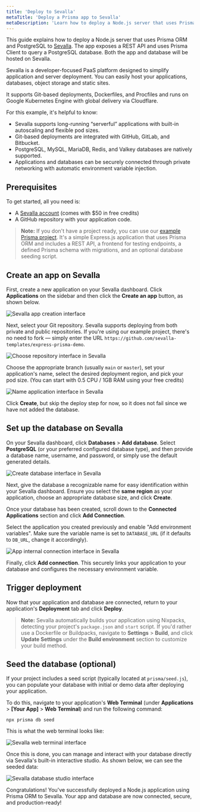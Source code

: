 ```yaml
---
title: 'Deploy to Sevalla'
metaTitle: 'Deploy a Prisma app to Sevalla'
metaDescription: 'Learn how to deploy a Node.js server that uses Prisma ORM to Sevalla.'
---
```


This guide explains how to deploy a Node.js server that uses Prisma ORM and PostgreSQL to [Sevalla](https://sevalla.com). The app exposes a REST API and uses Prisma Client to query a PostgreSQL database. Both the app and database will be hosted on Sevalla.

Sevalla is a developer-focused PaaS platform designed to simplify application and server deployment. You can easily host your applications, databases, object storage and static sites.

It supports Git-based deployments, Dockerfiles, and Procfiles and runs on Google Kubernetes Engine with global delivery via Cloudflare.

For this example, it's helpful to know:

* Sevalla supports long-running “serverful” applications with built-in autoscaling and flexible pod sizes.  
* Git-based deployments are integrated with GitHub, GitLab, and Bitbucket.  
* PostgreSQL, MySQL, MariaDB, Redis, and Valkey databases are natively supported.  
* Applications and databases can be securely connected through private networking with automatic environment variable injection.

## Prerequisites

To get started, all you need is:

* A [Sevalla account](https://sevalla.com) (comes with $50 in free credits)  
* A GitHub repository with your application code.

> **Note:** If you don't have a project ready, you can use our [example Prisma project](https://github.com/sevalla-templates/express-prisma-demo). It's a simple Express.js application that uses Prisma ORM and includes a REST API, a frontend for testing endpoints, a defined Prisma schema with migrations, and an optional database seeding script.

## Create an app on Sevalla

First, create a new application on your Sevalla dashboard. Click **Applications** on the sidebar and then click the **Create an app** button, as shown below.

![Sevalla app creation interface](images/sevalla-app-creation.png)

Next, select your Git repository. Sevalla supports deploying from both private and public repositories. If you're using our example project, there's no need to fork — simply enter the URL `https://github.com/sevalla-templates/express-prisma-demo`.

![Choose repository interface in Sevalla](images/sevalla-choose-repository.png)

Choose the appropriate branch (usually `main` or `master`), set your application's name, select the desired deployment region, and pick your pod size. (You can start with 0.5 CPU / 1GB RAM using your free credits)

![Name application interface in Sevalla](images/sevalla-name-application.png)

Click **Create**, but skip the deploy step for now, so it does not fail since we have not added the database.

## Set up the database on Sevalla

On your Sevalla dashboard, click **Databases** \> **Add database**. Select **PostgreSQL** (or your preferred configured database type), and then provide a database name, username, and password, or simply use the default generated details.

![Create database interface in Sevalla](images/sevalla-create-database.png)

Next, give the database a recognizable name for easy identification within your Sevalla dashboard. Ensure you select the **same region** as your application, choose an appropriate database size, and click **Create**.

Once your database has been created, scroll down to the **Connected Applications** section and click **Add Connection**.

Select the application you created previously and enable "Add environment variables". Make sure the variable name is set to `DATABASE_URL` (if it defaults to `DB_URL`, change it accordingly).

![App internal connection interface in Sevalla](images/sevalla-app-internal-connection.png)

Finally, click **Add connection**. This securely links your application to your database and configures the necessary environment variable.

## Trigger deployment

Now that your application and database are connected, return to your application's **Deployment** tab and click **Deploy**.

> **Note:** Sevalla automatically builds your application using Nixpacks, detecting your project's `package.json` and `start` script. If you'd rather use a Dockerfile or Buildpacks, navigate to **Settings** \> **Build**, and click **Update Settings** under the **Build environment** section to customize your build method.

## Seed the database (optional)

If your project includes a seed script (typically located at `prisma/seed.js`), you can populate your database with initial or demo data after deploying your application.

To do this, navigate to your application's **Web Terminal** (under **Applications** \> **\[Your App\]** \> **Web Terminal**) and run the following command:

```shell
npx prisma db seed
```

This is what the web terminal looks like:

![Sevalla web terminal interface](images/sevalla-web-terminal.png)

Once this is done, you can manage and interact with your database directly via Sevalla's built-in interactive studio. As shown below, we can see the seeded data:

![Sevalla database studio interface](images/sevalla-database-studio.png)

Congratulations\! You've successfully deployed a Node.js application using Prisma ORM to Sevalla. Your app and database are now connected, secure, and production-ready\!